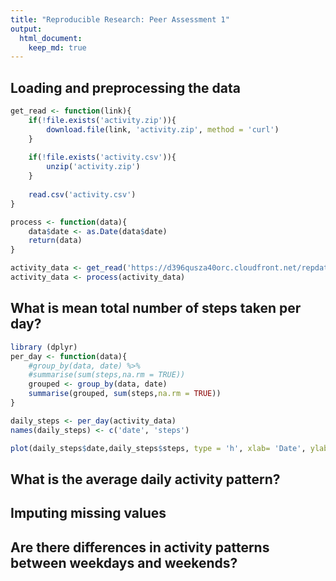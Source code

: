 ```yaml
---
title: "Reproducible Research: Peer Assessment 1"
output: 
  html_document:
    keep_md: true
---
```



## Loading and preprocessing the data
```r
get_read <- function(link){
    if(!file.exists('activity.zip')){
        download.file(link, 'activity.zip', method = 'curl')
    }
    
    if(!file.exists('activity.csv')){
        unzip('activity.zip')
    }
    
    read.csv('activity.csv')
}    

process <- function(data){
    data$date <- as.Date(data$date)
    return(data)
}

activity_data <- get_read('https://d396qusza40orc.cloudfront.net/repdata%2Fdata%2Factivity.zip')
activity_data <- process(activity_data)
```


## What is mean total number of steps taken per day?
```r
library (dplyr)
per_day <- function(data){
    #group_by(data, date) %>%
    #summarise(sum(steps,na.rm = TRUE))
    grouped <- group_by(data, date)
    summarise(grouped, sum(steps,na.rm = TRUE))
}

daily_steps <- per_day(activity_data)
names(daily_steps) <- c('date', 'steps')

plot(daily_steps$date,daily_steps$steps, type = 'h', xlab= 'Date', ylab = 'Steps')

```


## What is the average daily activity pattern?



## Imputing missing values



## Are there differences in activity patterns between weekdays and weekends?
